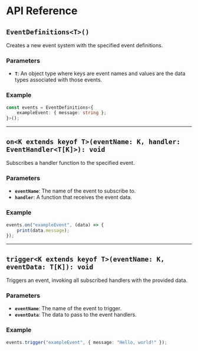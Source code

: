 # API Reference

## `EventDefinitions<T>()`

Creates a new event system with the specified event definitions.

### Parameters
- **`T`**: An object type where keys are event names and values are the data types associated with those events.

### Example

```typescript
const events = EventDefinitions<{
    exampleEvent: { message: string };
}>();
```

---

## `on<K extends keyof T>(eventName: K, handler: EventHandler<T[K]>): void`

Subscribes a handler function to the specified event.

### Parameters
- **`eventName`**: The name of the event to subscribe to.
- **`handler`**: A function that receives the event data.

### Example

```typescript
events.on("exampleEvent", (data) => {
    print(data.message);
});
```

---

## `trigger<K extends keyof T>(eventName: K, eventData: T[K]): void`

Triggers an event, invoking all subscribed handlers with the provided data.

### Parameters
- **`eventName`**: The name of the event to trigger.
- **`eventData`**: The data to pass to the event handlers.

### Example

```typescript
events.trigger("exampleEvent", { message: "Hello, world!" });
```